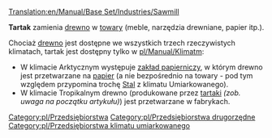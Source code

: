 [[Translation:en/Manual/Base Set/Industries/Sawmill]]
{{pl/Informacja| Ten artykuł dotyczy '''Tartaku''' (ang. ''[[en/Manual/Base Set/Industries/Sawmill]]'') występującego '''w klimacie Umiarkowanym'''<br>
Zupełnie inaczej działa [[pl/Manual/Base Set/Industries/Tartak (tropikalny)|'''Tartak w klimacie Tropikalnym''']] (ang. ''[[en/Manual/Base Set/Industries/Lumber Mill]]'') }}

{{pl/Przedsiębiorstwa|image=en/Sawmill.png|name=Tartak
|climates=[[pl/Manual/Klimat]]
|accepts=[[pl/Manual/Base Set/Cargos/Drewno|Drewno]]
|produces=[[pl/Manual/Base Set/Cargos/Towary|Towary]]
}}

'''Tartak''' zamienia [[pl/Manual/Base Set/Cargos/Drewno|drewno]] w [[pl/Manual/Base Set/Cargos/Towary|towary]] (meble, narzędzia drewniane, papier itp.).

Chociaż [[pl/Manual/Base Set/Cargos/Drewno|drewno]] jest dostępne we wszystkich trzech rzeczywistych klimatach, tartak jest dostępny tylko w [[pl/Manual/Klimat]]m:
* W klimacie Arktycznym występuje [[pl/Manual/Base Set/Industries/Zakład papierniczy|zakład papierniczy]], w którym drewno jest przetwarzane na [[pl/Manual/Base Set/Cargos/Papier|papier]] (a nie bezpośrednio na towary - pod tym względem przypomina trochę [[pl/Manual/Base Set/Cargos/Stal|Stal]] z klimatu Umiarkowanego).
* W klimacie Tropikalnym drewno (produkowane przez [[pl/Manual/Base Set/Industries/Tartak (tropikalny)|tartaki]] ''(zob. uwaga na początku artykułu)'') jest przetwarzane w fabrykach. 


{{pl/Navbox Industries}}

[[Category:pl/Przedsiębiorstwa]]
[[Category:pl/Przedsiębiorstwa drugorzędne]]
[[Category:pl/Przedsiębiorstwa klimatu umiarkowanego]]